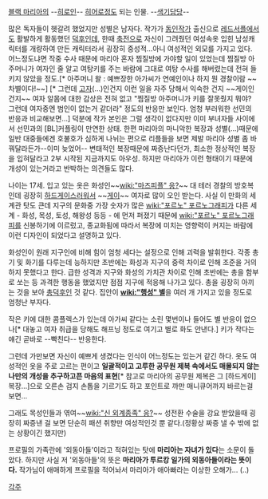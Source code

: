 [[블랙 마리아]]의 --[[히로인]]-- [[히어로]]정도 되는 인물.
--[[색기담당]]--

많은 독자들이 헷갈려 했었지만 성별은 남자다. 작가가 [[동인작가]] 출신으로 [[레드서플]]에서도 활발하게 활동했던 [[덕후]]인데, 한때 [[축전]]으로 자신이 그려줬던 여성속옷 입힌 남성캐릭터를 개량하여 만든 캐릭터라서 굉장히 중성적...아니 여성적인 외모를 가지고 있다. 어느정도냐면 작중 수사 때문에 마리아 혼자 찜질방에 가야할 일이 있었는데 찜질방 아주머니가 여자인 줄 알고 여탕키를 주는 바람에 그대로 여탕 수사를 해버렸는데 전혀 들키지 않았을 정도.[* 아주머니 왈 : 예쁘장한 아가씨가 연예인이나 하지 뭔 경찰이람 ~~차별이다!~~] [* 그런데 [[고자]](...)인건지 이런 일을 자주 당해서 익숙한 건지 ~~게이인건지~~ 여자 알몸에 대한 감상은 전혀 없고 "찜질방 아주머니가 키를 잘못줬지 뭐야? 그런데 여자중엔 범인이 없는거 같더라" 정도의 반응만 보인다. 엄청 부러워한 선민의 반응과 비교해보면...] 덕분에 작가 본인은 그럴 생각이 없다지만 이미 부녀자들 사이에서 선민과의 [BL]커플링이 만연한 상태. 
한편 마리아의 마니악한 복장과 성별(...)때문에 일반 대중들에겐 호불호가 심하게 나뉘는 편으로 리플들을 보면 제발 마리아 성별 좀 바꿔달라든가--이미 늦었어-- 변태적인 복장때문에 짜증난다던가, 최소한 정상적인 복장을 입혀달라고 2부 시작된 지금까지도 아우성. 하지만 마리아가 이런 형태이기 때문에 개성이 있는거라고 반박하는 의견들도 많다.

나이는 17세. 입고 있는 옷은 화성인~~[[wiki:"마즈피플" 응?]]~~ 대 테러 경찰의 방호복인데 굉장히 [[하드게이]]스러워서 ~~[[게이]]~~ 여자로 많이 오인 받는다. 사실 이 만화의 세계관 탓도 큰데 지구의 문화중 가장 숫자가 많은 [[wiki:"포르노" 포르노그래피]]가 다른 세계 - 화성, 목성, 토성, 해왕성 등등 - 에 먼저 퍼졌기 때문에 [[wiki:"포르노" 포르노그래피]]를 신봉하기에 이르렀고, 종교화됨에 따라서 복장에 미치는 영향력이 커지는 바람에 이런 디자인이 되었다고 설명하고 있다.

화성인이 원래 지구인에 비해 힘이 엄청 세다는 설정으로 인해 괴력을 발휘한다. 각종 총기 및 화기를 다루는데 능하지만 초반에는 화성과 지구의 중력 차이로 인해 조준을 거의 하지 못했다고 한다. 급한 성격과 지구와 화성의 가치관 차이로 인해 초반에는 총을 함부로 쏘는 등 과격한 행동을 했었지만 점점 지구에 적응해 나가고 있다. 총을 굉장히 아끼는 것을 보아 [[총덕후]]인 것 같다. 집안이 '''[[wiki:"행성" 별]]'''을 여러 개 가지고 있을 정도로 엄청난 부자다.

작은 키에 대한 콤플렉스가 있는데 아가씨 같다는 소린 몇번이나 들어도 별 반응이 없으나[* 대놓고 여자 취급을 당해도 해프닝 정도로 여기고 별로 화도 안낸다.] 키가 작다는 얘긴 곧바로 --빡친다-- 반응한다.

그런데 가만보면 자신이 예쁘게 생겼다는 인식이 어느정도는 있는거 같긴 하다. 옷도 여성적인 옷을 주로 고르는 편이고 '''일괄적이고 고루한 공무원 제복 속에서도 매몰되지 않는 나만의 개성을 추구하고픈 마음의 표현'''[* 참고로 마리아의 공무원 제복은 그 [하드게이]복장...]으로 오른손 검지 손톱을 기르기도 하고 포인트로 까만 매니큐어까지 바르는걸 보면...

그래도 목성인들과 엮여~~[[wiki:"신 외계종족" 응?]]~~ 성전환 수술을 강요 받았을때 굉장히 짜증낸 걸 보면 단순히 패션 취향만 여성적인것 뿐 같다.(정황상 짜증 낼 수 밖에 없는 상황이긴 했지만)

프로필의 가족란에 '외동아들'이라고 적혀있는 탓에 '''마리아는 자녀가 있다'''는 소문이 돌았다. 하지만 사실 저 '외동아들'의 뜻은 '''마리아가 투르캉 일가의 외동아들이라는 뜻이다.''' 작가님이 애매하게 프로필을 적어놔서 마리아가 애아빠라는 이상한 오해가... (..)

[[각주]]
